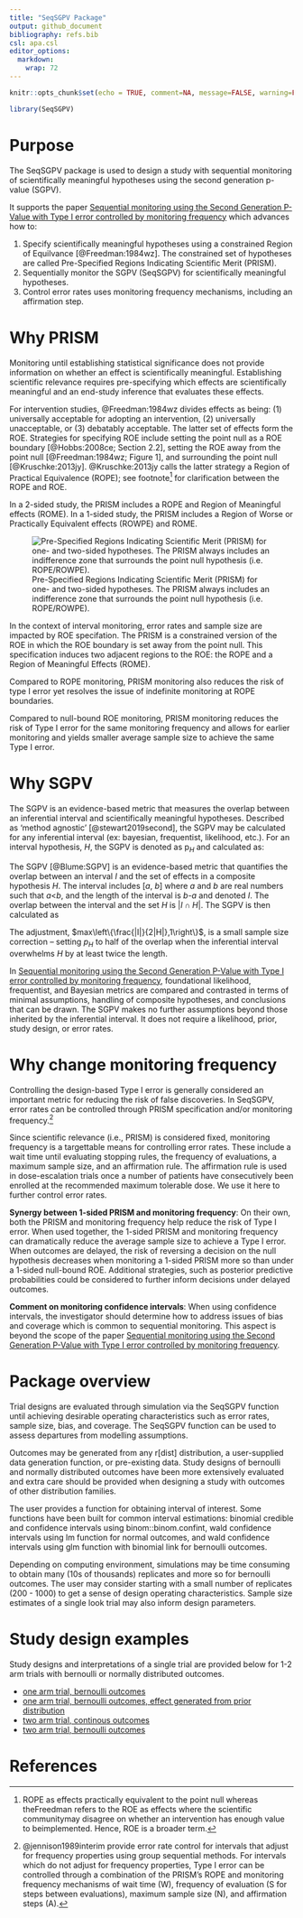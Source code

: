 ```yaml
---
title: "SeqSGPV Package"
output: github_document
bibliography: refs.bib
csl: apa.csl
editor_options: 
  markdown: 
    wrap: 72
---
```


```r
knitr::opts_chunk$set(echo = TRUE, comment=NA, message=FALSE, warning=FALSE, fig.width = 8, fig.height = 8, fig.align='center', eval=TRUE)
```

```r
library(SeqSGPV)
```

# Purpose

The SeqSGPV package is used to design a study with sequential monitoring
of scientifically meaningful hypotheses using the second generation
p-value (SGPV).

It supports the paper [Sequential monitoring using the Second Generation
P-Value with Type I error controlled by monitoring
frequency](https://arxiv.org/pdf/2204.10678.pdf) which advances how to:

1.  Specify scientifically meaningful hypotheses using a constrained
    Region of Equilvance [@Freedman:1984wz]. The constrained set of
    hypotheses are called Pre-Specified Regions Indicating Scientific
    Merit (PRISM).
2.  Sequentially monitor the SGPV (SeqSGPV) for scientifically
    meaningful hypotheses.
3.  Control error rates uses monitoring frequency mechanisms, including
    an affirmation step.

# Why PRISM

Monitoring until establishing statistical significance does not provide
information on whether an effect is scientifically meaningful.
Establishing scientific relevance requires pre-specifying which effects
are scientifically meaningful and an end-study inference that evaluates
these effects.

For intervention studies, @Freedman:1984wz divides effects as being: (1)
universally acceptable for adopting an intervention, (2) universally
unacceptable, or (3) debatably acceptable. The latter set of effects
form the ROE. Strategies for specifying ROE include setting the point
null as a ROE boundary [@Hobbs:2008ce; Section 2.2], setting the ROE
away from the point null [@Freedman:1984wz; Figure 1], and surrounding
the point null [@Kruschke:2013jy]. @Kruschke:2013jy calls the latter
strategy a Region of Practical Equivalence (ROPE); see footnote[^1] for
clarification between the ROPE and ROE.

[^1]: ROPE as effects practically equivalent to the point null whereas
    theFreedman refers to the ROE as effects where the scientific
    communitymay disagree on whether an intervention has enough value to
    beimplemented. Hence, ROE is a broader term.

In a 2-sided study, the PRISM includes a ROPE and Region of Meaningful
effects (ROME). In a 1-sided study, the PRISM includes a Region of Worse
or Practically Equivalent effects (ROWPE) and ROME.

![Pre-Specified Regions Indicating Scientific Merit (PRISM) for one- and
two-sided hypotheses. The PRISM always includes an indifference zone
that surrounds the point null hypothesis (i.e.
ROPE/ROWPE).](images/AMwithSGPV_Figsv09_1.jpg)

In the context of interval monitoring, error rates and sample size are
impacted by ROE specifation. The PRISM is a constrained version of the
ROE in which the ROE boundary is set away from the point null. This
specification induces two adjacent regions to the ROE: the ROPE and a
Region of Meaningful Effects (ROME).

Compared to ROPE monitoring, PRISM monitoring also reduces the risk of
type I error yet resolves the issue of indefinite monitoring at ROPE
boundaries.

Compared to null-bound ROE monitoring, PRISM monitoring reduces the risk
of Type I error for the same monitoring frequency and allows for earlier
monitoring and yields smaller average sample size to achieve the same
Type I error.

# Why SGPV

The SGPV is an evidence-based metric that measures the overlap between
an inferential interval and scientifically meaningful hypotheses.
Described as 'method agnostic' [@stewart2019second], the SGPV may be
calculated for any inferential interval (ex: bayesian, frequentist,
likelihood, etc.). For an interval hypothesis, $H$, the SGPV is denoted
as p$_H$ and calculated as:

The SGPV [@Blume:SGPV] is an evidence-based metric that quantifies the
overlap between an interval $I$ and the set of effects in a composite
hypothesis *H*. The interval includes [*a*, *b*] where *a* and *b* are
real numbers such that *a*\<*b*, and the length of the interval is *b-a*
and denoted $I$. The overlap between the interval and the set *H* is
$\left| I \cap H \right|$. The SGPV is then calculated as

\begin{equation*}
p_{H} = \frac{| I \cap H |}{|I|} \times \max \left\{\frac{| I |}{2 | H |}, 1 \right\}.
\end{equation*}

\noindent The adjustment, $max\left\{\frac{|I|}{2|H|},1\right\}$, is a
small sample size correction – setting $p_H$ to half of the overlap when
the inferential interval overwhelms $H$ by at least twice the length.

In [Sequential monitoring using the Second Generation P-Value with Type
I error controlled by monitoring
frequency](https://arxiv.org/pdf/2204.10678.pdf), foundational
likelihood, frequentist, and Bayesian metrics are compared and
contrasted in terms of minimal assumptions, handling of composite
hypotheses, and conclusions that can be drawn. The SGPV makes no further
assumptions beyond those inherited by the inferential interval. It does
not require a likelihood, prior, study design, or error rates.

# Why change monitoring frequency

Controlling the design-based Type I error is generally considered an
important metric for reducing the risk of false discoveries. In SeqSGPV,
error rates can be controlled through PRISM specification and/or
monitoring frequency.[^2]

[^2]: @jennison1989interim provide error rate control for intervals that
    adjust for frequency properties using group sequential methods. For
    intervals which do not adjust for frequency properties, Type I error
    can be controlled through a combination of the PRISM's ROPE and
    monitoring frequency mechanisms of wait time (W), frequency of
    evaluation (S for steps between evaluations), maximum sample size
    (N), and affirmation steps (A).

Since scientific relevance (i.e., PRISM) is considered fixed, monitoring
frequency is a targettable means for controlling error rates. These
include a wait time until evaluating stopping rules, the frequency of
evaluations, a maximum sample size, and an affirmation rule. The
affirmation rule is used in dose-escalation trials once a number of
patients have consecutively been enrolled at the recommended maximum
tolerable dose. We use it here to further control error rates.

**Synergy between 1-sided PRISM and monitoring frequency**: On their
own, both the PRISM and monitoring frequency help reduce the risk of
Type I error. When used together, the 1-sided PRISM and monitoring
frequency can dramatically reduce the average sample size to achieve a
Type I error. When outcomes are delayed, the risk of reversing a
decision on the null hypothesis decreases when monitoring a 1-sided
PRISM more so than under a 1-sided null-bound ROE. Additional
strategies, such as posterior predictive probabilities could be
considered to further inform decisions under delayed outcomes.

**Comment on monitoring confidence intervals**: When using confidence
intervals, the investigator should determine how to address issues of
bias and coverage which is common to sequential monitoring. This aspect
is beyond the scope of the paper [Sequential monitoring using the Second
Generation P-Value with Type I error controlled by monitoring
frequency](https://arxiv.org/pdf/2204.10678.pdf).

# Package overview

Trial designs are evaluated through simulation via the SeqSGPV function
until achieving desirable operating characteristics such as error rates,
sample size, bias, and coverage. The SeqSGPV function can be used to
assess departures from modelling assumptions.

Outcomes may be generated from any r[dist] distribution, a user-supplied
data generation function, or pre-existing data. Study designs of
bernoulli and normally distributed outcomes have been more extensively
evaluated and extra care should be provided when designing a study with
outcomes of other distribution families.

The user provides a function for obtaining interval of interest. Some
functions have been built for common interval estimations: binomial
credible and confidence intervals using binom::binom.confint, wald
confidence intervals using lm function for normal outcomes, and wald
confidence intervals using glm function with binomial link for bernoulli
outcomes.

Depending on computing environment, simulations may be time consuming to
obtain many (10s of thousands) replicates and more so for bernoulli
outcomes. The user may consider starting with a small number of
replicates (200 - 1000) to get a sense of design operating
characteristics. Sample size estimates of a single look trial may also
inform design parameters.

# Study design examples

Study designs and interpretations of a single trial are provided below
for 1-2 arm trials with bernoulli or normally distributed outcomes.

-   [one arm trial, bernoulli outcomes](examples/one-arm-bernoulli/README.md)
-   [one arm trial, bernoulli outcomes, effect generated from prior
    distribution](examples/one-arm-bernoulli-prior-generated-effect/README.md)
-   [two arm trial, continous
    outcomes](examples/two-arm-continuous/README.md)
-   [two arm trial, bernoulli
    outcomes](examples/two-arm-bernoulli/README.md)

# References

